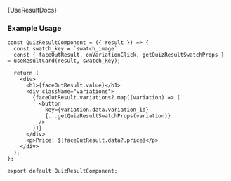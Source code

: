 
<Meta title="Quiz/Other Hooks/useResultCard" />

<Markdown>{UseResultDocs}</Markdown>

### Example Usage

```tsx
const QuizResultComponent = ({ result }) => {
  const swatch_key = `swatch_image`
  const { faceOutResult, onVariationClick, getQuizResultSwatchProps } = useResultCard(result, swatch_key);

  return (
    <div>
      <h1>{faceOutResult.value}</h1>
      <div className="variations">
        {faceOutResult.variations?.map((variation) => (
          <button
            key={variation.data.variation_id}
            {...getQuizResultSwatchProps(variation)}
          />
        ))}
      </div>
      <p>Price: ${faceOutResult.data?.price}</p>
    </div>
  );
};

export default QuizResultComponent;
```
